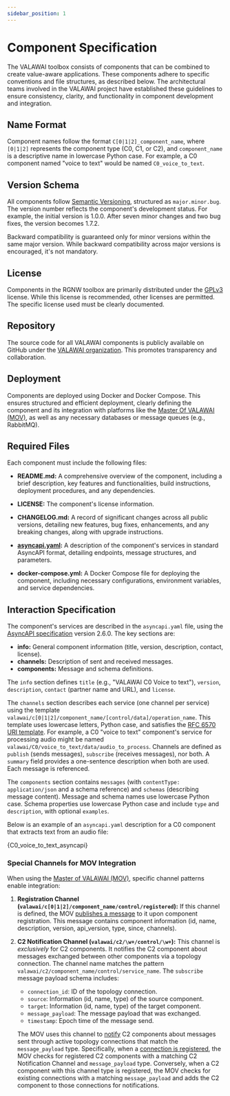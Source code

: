 ```yaml
---
sidebar_position: 1
---
```


# Component Specification

The VALAWAI toolbox consists of components that can be combined to create 
value-aware applications. These components adhere to specific conventions and 
file structures, as described below. The architectural teams involved in the 
VALAWAI project have established these guidelines to ensure consistency, clarity, 
and functionality in component development and integration.

## Name Format

Component names follow the format `C[0|1|2]_component_name`, where `[0|1|2]` 
represents the component type (C0, C1, or C2), and `component_name` is a 
descriptive name in lowercase Python case. For example, a C0 component named 
"voice to text" would be named `C0_voice_to_text`.

## Version Schema

All components follow [Semantic Versioning](https://semver.org/), structured 
as `major.minor.bug`.  The version number reflects the component's development 
status. For example, the initial version is 1.0.0. After seven minor changes 
and two bug fixes, the version becomes 1.7.2.

Backward compatibility is guaranteed only for minor versions within the same 
major version.  While backward compatibility across major versions is encouraged, 
it's not mandatory.


## License

Components in the RGNW toolbox are primarily distributed under the 
[GPLv3](https://www.gnu.org/licenses/gpl-3.0.en.html) license.  While this license 
is recommended, other licenses are permitted.  The specific license used must 
be clearly documented.

## Repository

The source code for all VALAWAI components is publicly available on GitHub under 
the [VALAWAI organization](https://github.com/VALAWAI). This promotes transparency 
and collaboration.

## Deployment

Components are deployed using Docker and Docker Compose. This ensures structured 
and efficient deployment, clearly defining the component and its integration with 
platforms like the [Master Of VALAWAI (MOV)](/docs/architecture/implementations/mov), 
as well as any necessary databases or message queues (e.g., RabbitMQ).

## Required Files

Each component must include the following files:

*   **README.md:** A comprehensive overview of the component, including a brief 
description, key features and functionalities, build instructions, deployment 
procedures, and any dependencies.

*   **LICENSE:** The component's license information.

*   **CHANGELOG.md:** A record of significant changes across all public versions, 
detailing new features, bug fixes, enhancements, and any breaking changes, along 
with upgrade instructions.

*   **[asyncapi.yaml](#interaction-specification):** A description of the component's 
services in standard AsyncAPI format, detailing endpoints, message structures, 
and parameters.

*   **docker-compose.yml:**  A Docker Compose file for deploying the component, 
including necessary configurations, environment variables, and service dependencies.

## Interaction Specification

The component's services are described in the `asyncapi.yaml` file, using the 
[AsyncAPI specification](https://www.asyncapi.com/en) version 2.6.0.  The key 
sections are:

*   **info:** General component information (title, version, description, contact, license).
*   **channels:** Description of sent and received messages.
*   **components:** Message and schema definitions.

The `info` section defines `title` (e.g., "VALAWAI C0 Voice to text"), `version`, 
`description`, `contact` (partner name and URL), and `license`.

The `channels` section describes each service (one channel per service) using the 
template `valawai/c[0|1|2]/component_name/[control/data]/operation_name`.  This 
template uses lowercase letters, Python case, and satisfies the 
[RFC 6570 URI template](https://tools.ietf.org/html/rfc6570). For example, a C0 
"voice to text" component's service for processing audio might be named `
valawai/C0/voice_to_text/data/audio_to_process`.  Channels are defined as `publish` 
(sends messages), `subscribe` (receives messages), nor both.  A `summary` field
 provides a one-sentence description when both are used.  Each message is referenced.

The `components` section contains `messages` (with `contentType: application/json` 
and a schema reference) and `schemas` (describing message content). Message and 
schema names use lowercase Python case. Schema properties use lowercase Python 
case and include `type` and `description`, with optional `examples`.

Below is an example of an `asyncapi.yaml` description for a C0 component that extracts 
text from an audio file:


<CodeBlock language="yaml">{C0_voice_to_text_asyncapi}</CodeBlock>

### Special Channels for MOV Integration

When using the [Master of VALAWAI (MOV)](/docs/architecture/implementations/mov), 
specific channel patterns enable integration:

1.  **Registration Channel (`valawai/c[0|1|2]/component_name/control/registered`):** 
If this channel is defined, the MOV [publishes a message](/docs/architecture/implementations/mov/registered_notification) 
to it upon component registration. This message contains component information 
(id, name, description, version, api\_version, type, since, channels).

2.  **C2 Notification Channel (`valawai/c2/\w+/control/\w+`):**  This channel is *exclusively* 
for C2 components. It notifies the C2 component about messages exchanged between other 
components via a topology connection. The channel name matches the pattern `valawai/c2/component_name/control/service_name`. 
The `subscribe` message payload schema includes:

    *   `connection_id`: ID of the topology connection.
    *   `source`: Information (id, name, type) of the source component.
    *   `target`: Information (id, name, type) of the target component.
    *   `message_payload`: The message payload that was exchanged.
    *   `timestamp`: Epoch time of the message send.

    The MOV uses this channel to [notify](/docs/architecture/implementations/mov/notify_c2_components) 
    C2 components about messages sent through active topology connections that match the `message_payload` 
    type.  Specifically, when a [connection is registered](/docs/architecture/implementations/mov/create_connection), 
    the MOV checks for registered C2 components with a matching C2 Notification Channel and 
    `message_payload` type.  Conversely, when a C2 component with this channel type is registered, 
    the MOV checks for existing connections with a matching `message_payload` and adds the C2 
    component to those connections for notifications.
